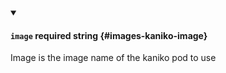 
<details className="config-field" data-expandable="false" open>
<summary>

#### `image` <span class="config-field-required" data-required="false">required</span> <span class="config-field-type">string</span> <span class="config-field-default"></span> <span class="config-field-enum"></span> {#images-kaniko-image}

Image is the image name of the kaniko pod to use

</summary>



</details>
